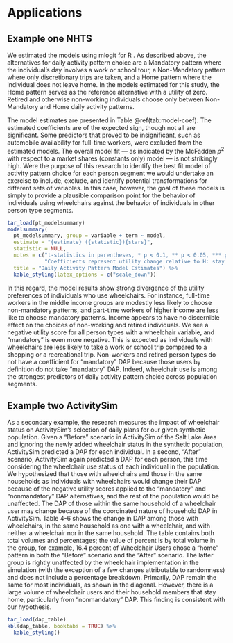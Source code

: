 # Applications

## Example one NHTS

We estimated the models using mlogit for R \cite{R, mlogit}. As described above, the
alternatives for daily activity pattern choice are a Mandatory pattern where the 
individual's day involves a work or school tour, a Non-Mandatory pattern where 
only discretionary trips are taken, and a Home pattern where the individual does 
not leave home. In the models estimated for this study, the Home pattern serves
as the reference alternative with a utility of zero. Retired and otherwise 
non-working individuals choose only between Non-Mandatory and Home daily activity
patterns.

The model estimates are presented in 
Table @ref(tab:model-coef). 
The estimated coefficients are of the expected sign, though not all are significant. 
Some predictors that proved to be insignificant, such as automobile availability
for full-time workers, were excluded from the estimated models. 
The overall model fit --- as indicated by the McFadden $\rho^2$ with respect to
a market shares (constants only) model --- is not strikingly high. Were the purpose
of this research to identify the best fit model of activity pattern choice for 
each person segment we would undertake an exercise to include, exclude, and identify
potential transformations for different sets of variables. In this case, however,
the goal of these models is simply to provide a plausible comparison point for
the behavior of individuals using wheelchairs against the behavior of individuals
in other person type segments. 

```r
tar_load(pt_modelsummary)
modelsummary(
  pt_modelsummary, group = variable + term ~ model, 
  estimate = "{estimate} ({statistic}){stars}",
  statistic = NULL,
  notes = c("t-statistics in parentheses, * p < 0.1, ** p < 0.05, *** p < 0.01",
            "Coefficients represent utility change relative to H: stay at home pattern."),
  title = "Daily Activity Pattern Model Estimates") %>%
  kable_styling(latex_options = c("scale_down"))
```


In this regard, the model results show strong divergence of the utility
preferences of individuals who use wheelchairs. For instance, full-time workers 
in the middle income groups are modestly less likely to choose non-mandatory 
patterns, and part-time workers of higher income are less like to choose
mandatory patterns. Income appears to have no discernible effect on  the choices
of non-working and retired individuals. We see a negative utility score for all 
person types with a wheelchair variable, and “mandatory” is even more negative. 
This is expected as individuals with wheelchairs are less likely to take a work 
or school trip compared to a shopping or a recreational trip. Non-workers and 
retired person types do not have a coefficient for “mandatory” DAP because those 
users by definition do not take “mandatory” DAP. Indeed, wheelchair use is among 
the strongest predictors of daily activity pattern choice across population 
segments. 

## Example two ActivitySim

As a secondary example, the research measures the impact of 
wheelchair status on ActivitySim’s selection of daily plans for our given 
synthetic population. Given a “Before” scenario in ActivitySim of the Salt Lake 
Area and ignoring the newly added wheelchair status in the synthetic population, 
ActivitySim predicted a DAP for each individual. In a second, “After” scenario, 
ActivitySim again predicted a DAP for each person, this time considering the 
wheelchair use status of each individual in the population. We hypothesized that 
those with wheelchairs and those in the same households as individuals with 
wheelchairs would change their DAP because of the negative utility scores 
applied to the “mandatory” and “nonmandatory” DAP alternatives, and the rest of 
the population would be unaffected. The DAP of those within the same household 
of a wheelchair user may change because of the coordinated nature of household 
DAP in ActivitySim. Table 4-6 shows the change in DAP among those with 
wheelchairs, in the same household as one with a wheelchair, and with neither a 
wheelchair nor in the same household. The table contains both total volumes and 
percentages; the value of percent is by total volume in the group, for example, 
16.4 percent of Wheelchair Users chose a “home” pattern in both the “Before” 
scenario and the “After” scenario. The latter group is rightly unaffected by 
the wheelchair implementation in the simulation (with the exception of a few
changes attributable to randomness) and does not include a percentage breakdown. 
Primarily, DAP remain the same for most individuals, as shown in the diagonal. 
However, there is a large volume of wheelchair users and their household members 
that stay home, particularly from “nonmandatory” DAP. This finding is consistent 
with our hypothesis. 

```r
tar_load(dap_table)
kbl(dap_table, booktabs = TRUE) %>%
  kable_styling()
```

















